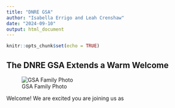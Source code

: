 ```yaml
---
title: "DNRE GSA"
author: "Isabella Errigo and Leah Crenshaw"
date: "2024-09-10"
output: html_document
---
```


```r
knitr::opts_chunk$set(echo = TRUE)
```

## The DNRE GSA Extends a Warm Welcome
![GSA Family Photo](GSA-FAmily-Photo.jpg)

Welcome! We are excited you are joining us as 

